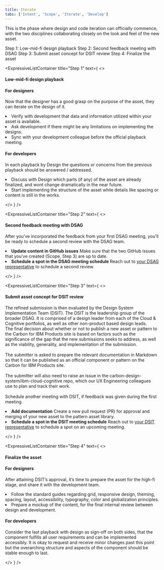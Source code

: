 ```yaml
---
title: Iterate
tabs: ['Intent', 'Scope', 'Iterate', 'Develop']
---
```


<PageDescription>

This is the phase where design and code iteration can officially commence, with the two disciplines collaborating closely on the look and feel of the new asset.

</PageDescription>

<AnchorLinks>
  <AnchorLink>Step 1: Low-mid-fi design playback</AnchorLink>
  <AnchorLink>Step 2: Second feedback meeting with DSAG</AnchorLink>
  <AnchorLink>Step 3: Submit asset concept for DSIT review</AnchorLink>
  <AnchorLink>Step 4: Finalize the asset</AnchorLink>
</AnchorLinks>

<br />

<ExpressiveListContainer title="Step 1" text={
<>

#### Low-mid-fi design playback

#### For designers

Now that the designer has a good grasp on the purpose of the asset, they can iterate on the design of it.

<EnumerationCards color="cyan10">
  <li>
    Verify with development that data and information utilized within your asset is available.
  </li>
  <li>
    Ask development if there might be any limitations on implementing the designs.
  </li>
  <li>
    Sync with your development colleague before the official playback meeting.
  </li>
</EnumerationCards>

#### For developers

In each playback by Design the questions or concerns from the previous playback should be answered / addressed.

<EnumerationCards color="green10">
  <li>
    Discuss with Design which parts (if any) of the asset are already finalized, and wont change dramatically in the near future.
  </li>
  <li>
    Start implementing the structure of the asset while details like spacing or content is still in the works.
  </li>
</EnumerationCards>

</>
} />

<ExpressiveListContainer title="Step 2" text={
<>

#### Second feedback meeting with DSAG

After you've incorporated the feedback from your first DSAG meeting, you'll be ready to schedule a second review with the DSAG team.

<EnumerationCards>
  <li>
    <strong>Update content in GitHub issues</strong>
    Make sure that the two GitHub issues that you’ve created (Scope, Step 3) are up to date.
  </li>
  <li>
    <strong>Schedule a spot in the DSAG meeting schedule</strong>
    Reach out to <a href="../../overview/contacts">your DSAG representative</a> to schedule a second review.
  </li>
</EnumerationCards>

</>
} />

<ExpressiveListContainer title="Step 3" text={
<>

#### Submit asset concept for DSIT review

The refined submission is then evaluated by the Design System Implementation Team (DSIT). The DSIT is the leadership group of the broader DSAG. It is comprised of a design leader from each of the Cloud & Cognitive portfolios, as well as other non-product based design leads.
<br />
The final decision about whether or not to publish a new asset or pattern to the Carbon for IBM Products site is based on factors such as the significance of the gap that the new submissions seeks to address, as well as the viability, generality, and implementation of the submission.
<br /><br />
The submitter is asked to prepare the relevant documentation in Markdown so that it can be published as an official component or pattern on the Carbon for IBM Products site.
<br /><br />
The submitter will also need to raise an issue in the carbon-design-system/ibm-cloud-cognitive repo, which our UX Engineering colleagues use to plan and track their work.
<br /><br />
Schedule another meeting with DSIT, if feedback was given during the first meeting.

<EnumerationCards>
  <li>
    <strong>Add documentation</strong>
    Create a new pull request (PR) for approval and merging of your new asset to the pattern asset library.
  </li>
  <li>
    <strong>Schedule a spot in the DSIT meeting schedule</strong>
    Reach out to <a href="../../overview/contacts">your DSIT representative</a> to schedule a spot on an upcoming meeting.
  </li>
</EnumerationCards>

</>
} />

<ExpressiveListContainer title="Step 4" text={
<>

#### Finalize the asset

#### For designers

After attaining DSIT’s approval, it’s time to prepare the asset for the high-fi stage, and share it with the development team.

<EnumerationCards color="cyan10">
  <li>
    Follow the standard guides regarding grid, responsive design, theming, spacing, layout, accessibility, typography, color and globalization principles.
  </li>
  <li>
    Prepare a mockup of the content, for the final internal review between design and development.
  </li>
</EnumerationCards>

<CardGroup>
  <MiniCard title="Carbon Design Kits" actionIcon="launch" href="https://www.carbondesignsystem.com/designing/kits/sketch/" />
  <MiniCard title="Carbon Guidelines" actionIcon="launch" href="https://carbondesignsystem.com/contributing/overview/" />
  <MiniCard title="IBM Equal Access Toolkit" actionIcon="launch" href="https://www.ibm.com/able/toolkit/design/overview" />
</CardGroup>

#### For developers

Consider the last playback with design as sign-off on both sides, that the component fulfills all user requirements and can be implemented accessibly. It is okay to request and receive minor changes past this point but the overarching structure and aspects of the component should be stable enough to last.

</>
} />
